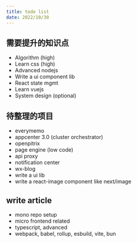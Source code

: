 ```yaml
---
title: todo list
date: 2022/10/30
---
```


## 需要提升的知识点

- Algorithm (high)
- Learn css (high)
- Advanced nodejs
- Write a ui component lib
- React state mgmt
- Learn vuejs
- System design (optional)

## 待整理的项目

- everymemo
- appcenter 3.0 (cluster orchestrator)
- openpitrix
- page engine (low code)
- api proxy
- notification center
- wx-blog
- write a ui lib
- write a react-image component like next/image

## write article

- mono repo setup
- micro frontend related
- typescript, advanced
- webpack, babel, rollup, esbuild, vite, bun
